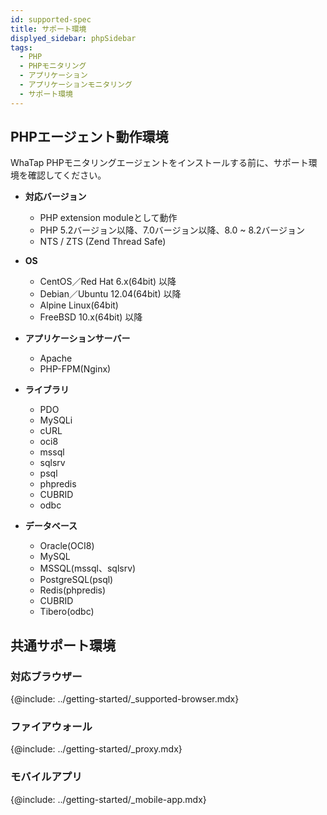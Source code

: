```yaml
---
id: supported-spec
title: サポート環境
displyed_sidebar: phpSidebar
tags:
  - PHP
  - PHPモニタリング
  - アプリケーション
  - アプリケーションモニタリング
  - サポート環境
---
```



## PHPエージェント動作環境

WhaTap PHPモニタリングエージェントをインストールする前に、サポート環境を確認してください。

-   **対応バージョン**

    -   PHP extension moduleとして動作
    -   PHP 5.2バージョン以降、7.0バージョン以降、8.0 ~ 8.2バージョン
    -   NTS / ZTS (Zend Thread Safe)

-   **OS**

    -   CentOS／Red Hat 6.x(64bit) 以降
    -   Debian／Ubuntu 12.04(64bit) 以降
    -   Alpine Linux(64bit)
    -   FreeBSD 10.x(64bit) 以降

-   **アプリケーションサーバー**

    -   Apache
    -   PHP-FPM(Nginx)

-   **ライブラリ**

    -   PDO
    -   MySQLi
    -   cURL
    -   oci8
    -   mssql
    -   sqlsrv
    -   psql
    -   phpredis
    -   CUBRID
    -   odbc

-   **データベース**

    -   Oracle(OCI8)
    -   MySQL
    -   MSSQL(mssql、sqlsrv)
    -   PostgreSQL(psql)
    -   Redis(phpredis)
    -   CUBRID
    -   Tibero(odbc)

## 共通サポート環境

### 対応ブラウザー

{@include: ../getting-started/_supported-browser.mdx}  

### ファイアウォール

{@include: ../getting-started/_proxy.mdx} 

### モバイルアプリ

{@include: ../getting-started/_mobile-app.mdx} 
